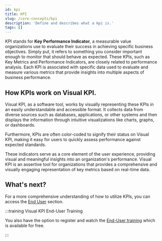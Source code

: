 ```yaml
---
id: kpi
title: KPI
slug: /core-concepts/kpi
description: 'Define and describes what a kpi is.'
tags: []
---
```



KPI stands for **Key Performance Indicator**, a measurable value organizations use to evaluate their success in achieving specific business objectives. Simply put, it refers to something you consider important enough to monitor that should behave as expected. These KPIs, such as Key Metrics and Performance Indicators, are closely related to performance analysis. Each KPI is associated with specific data used to evaluate and measure various metrics that provide insights into multiple aspects of business performance.

## How KPIs work on Visual KPI.

Visual KPI, as a software tool, works by visually representing these KPIs in an easily understandable and accessible format. It collects data from diverse sources such as databases, applications, or other systems and then displays the information through intuitive visualizations like charts, graphs, or dashboards. 

Furthermore, KPIs are often color-coded to signify their status on Visual KPI, making it easy for users to quickly assess performance against expected standards. 

<StylizedImage
  imgURL="img/core-concepts/kpi/kpi-board-2.png"
  alt="KPI Dashboard"
/>

These indicators serve as a core element of the user experience, providing visual and meaningful insights into an organization's performance. Visual KPI is an assertive tool for organizations that provides a comprehensive and visually engaging representation of key metrics based on real-time data.
 
<StylizedImage
  imgURL="img/core-concepts/kpi/kpi-example.png"
  alt="KPI example"
/>

## What's next?
For a more comprehensive understanding of how to utilize KPIs, you can access the [End User](../end-user/overview.mdx) section.

:::training Visual KPI End-User Training

You also have the option to register and watch the [End-User training](https://www.transpara.com/course/visual-kpi-end-user/) which is available for free.

:::


